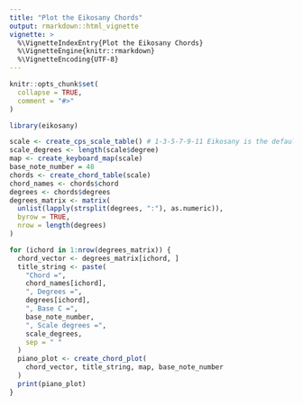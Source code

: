 ```yaml
---
title: "Plot the Eikosany Chords"
output: rmarkdown::html_vignette
vignette: >
  %\VignetteIndexEntry{Plot the Eikosany Chords}
  %\VignetteEngine{knitr::rmarkdown}
  %\VignetteEncoding{UTF-8}
---
```


```r
knitr::opts_chunk$set(
  collapse = TRUE,
  comment = "#>"
)
```

```r
library(eikosany)
```

```r
scale <- create_cps_scale_table() # 1-3-5-7-9-11 Eikosany is the default
scale_degrees <- length(scale$degree)
map <- create_keyboard_map(scale)
base_note_number = 48
chords <- create_chord_table(scale)
chord_names <- chords$chord
degrees <- chords$degrees
degrees_matrix <- matrix(
  unlist(lapply(strsplit(degrees, ":"), as.numeric)),
  byrow = TRUE,
  nrow = length(degrees)
)

for (ichord in 1:nrow(degrees_matrix)) {
  chord_vector <- degrees_matrix[ichord, ]
  title_string <- paste(
    "Chord =",
    chord_names[ichord],
    ", Degrees =",
    degrees[ichord],
    ", Base C =",
    base_note_number,
    ", Scale degrees =",
    scale_degrees,
    sep = " "
  )
  piano_plot <- create_chord_plot(
    chord_vector, title_string, map, base_note_number
  )
  print(piano_plot)
}

```

